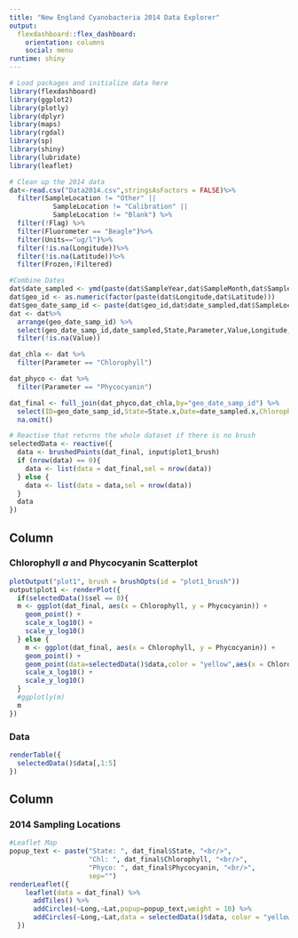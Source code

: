 ```yaml
---
title: "New England Cyanobacteria 2014 Data Explorer"
output: 
  flexdashboard::flex_dashboard:
    orientation: columns
    social: menu
runtime: shiny
---
```


<!-- Learn more about flexdashboard at https://rstudio.github.io/flexdashboard -->


```r
# Load packages and initialize data here
library(flexdashboard)
library(ggplot2)
library(plotly)
library(dplyr)
library(maps)
library(rgdal)
library(sp)
library(shiny)
library(lubridate)
library(leaflet)

# Clean up the 2014 data
dat<-read.csv("Data2014.csv",stringsAsFactors = FALSE)%>%
  filter(SampleLocation != "Other" ||
           SampleLocation != "Calibration" ||
           SampleLocation != "Blank") %>%
  filter(!Flag) %>%
  filter(Fluorometer == "Beagle")%>%
  filter(Units=="ug/l")%>%
  filter(!is.na(Longitude))%>%
  filter(!is.na(Latitude))%>%
  filter(Frozen,!Filtered)

#Combine Dates
dat$date_sampled <- ymd(paste(dat$SampleYear,dat$SampleMonth,dat$SampleDay,sep="-"))
dat$geo_id <- as.numeric(factor(paste(dat$Longitude,dat$Latitude)))
dat$geo_date_samp_id <- paste(dat$geo_id,dat$date_sampled,dat$SampleLocation,sep=":")
dat <- dat%>%
  arrange(geo_date_samp_id) %>%
  select(geo_date_samp_id,date_sampled,State,Parameter,Value,Longitude,Latitude) %>%
  filter(!is.na(Value))

dat_chla <- dat %>%
  filter(Parameter == "Chlorophyll")

dat_phyco <- dat %>%
  filter(Parameter == "Phycocyanin")

dat_final <- full_join(dat_phyco,dat_chla,by="geo_date_samp_id") %>%
  select(ID=geo_date_samp_id,State=State.x,Date=date_sampled.x,Chlorophyll=Value.y,Phycocyanin=Value.x,Long=Longitude.x,Lat=Latitude.x)%>%
  na.omit()

# Reactive that returns the whole dataset if there is no brush
selectedData <- reactive({
  data <- brushedPoints(dat_final, input$plot1_brush)
  if (nrow(data) == 0){
    data <- list(data = dat_final,sel = nrow(data))
  } else {
    data <- list(data = data,sel = nrow(data))
  }
  data
})
```

Column
-----------------------------------------------------------------------

### Chlorophyll *a* and Phycocyanin Scatterplot

```r
plotOutput("plot1", brush = brushOpts(id = "plot1_brush"))
output$plot1 <- renderPlot({
  if(selectedData()$sel == 0){
  m <- ggplot(dat_final, aes(x = Chlorophyll, y = Phycocyanin)) + 
    geom_point() +
    scale_x_log10() +
    scale_y_log10()
  } else {
    m <- ggplot(dat_final, aes(x = Chlorophyll, y = Phycocyanin)) + 
    geom_point() +
    geom_point(data=selectedData()$data,color = "yellow",aes(x = Chlorophyll, y = Phycocyanin)) +
    scale_x_log10() +
    scale_y_log10()
  }
  #ggplotly(m)
  m
})

```

### Data

```r
renderTable({
  selectedData()$data[,1:5]
})
```

Column
-----------------------------------------------------------------------

### 2014 Sampling Locations

```r
#Leaflet Map
popup_text <- paste("State: ", dat_final$State, "<br/>",
                    "Chl: ", dat_final$Chlorophyll, "<br/>",
                    "Phyco: ", dat_final$Phycocyanin, "<br/>",
                    sep="")
renderLeaflet({
    leaflet(data = dat_final) %>%
      addTiles() %>%
      addCircles(~Long,~Lat,popup=popup_text,weight = 10) %>%
      addCircles(~Long,~Lat,data = selectedData()$data, color = "yellow",weight = 15,opacity = 0.99,popup=popup_text)
  })
```
